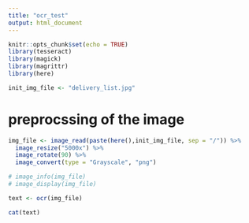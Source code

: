 ```yaml
---
title: "ocr_test"
output: html_document
---
```


```r
knitr::opts_chunk$set(echo = TRUE)
library(tesseract)
library(magick)
library(magrittr)
library(here)

init_img_file <- "delivery_list.jpg"
```


# preprocssing of the image
```r

img_file <- image_read(paste(here(),init_img_file, sep = "/")) %>% 
  image_resize("5000x") %>% 
  image_rotate(90) %>% 
  image_convert(type = "Grayscale", "png")

# image_info(img_file)
# image_display(img_file)

```


```r
text <- ocr(img_file)

cat(text)

```

